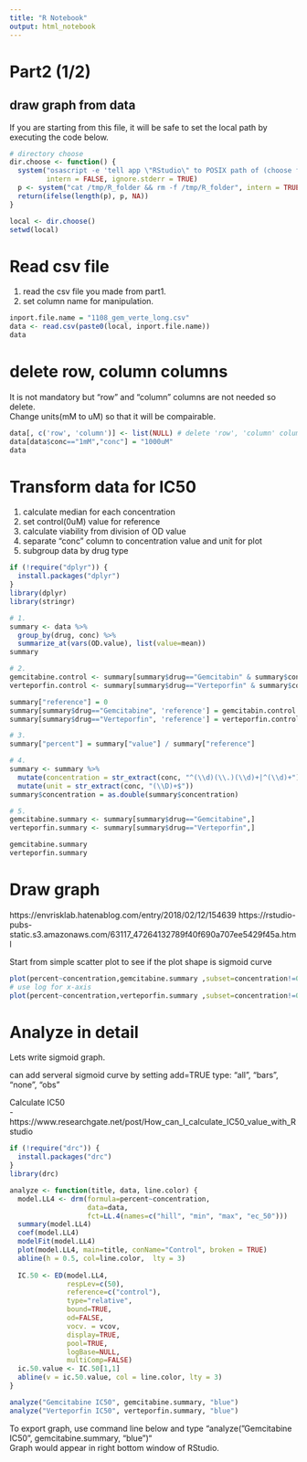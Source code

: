 ```yaml
---
title: "R Notebook"
output: html_notebook
---
```


# Part2 (1/2)

## draw graph from data

If you are starting from this file, it will be safe to set the local path by executing the code below.

```r
# directory choose
dir.choose <- function() {
  system("osascript -e 'tell app \"RStudio\" to POSIX path of (choose folder with prompt \"Choose Folder:\")' > /tmp/R_folder",
         intern = FALSE, ignore.stderr = TRUE)
  p <- system("cat /tmp/R_folder && rm -f /tmp/R_folder", intern = TRUE)
  return(ifelse(length(p), p, NA))
}

local <- dir.choose()
setwd(local)
```


# Read csv file

1. read the csv file you made from part1.
2. set column name for manipulation.

```r
inport.file.name = "1108_gem_verte_long.csv"
data <- read.csv(paste0(local, inport.file.name))
data
```

# delete row, column columns

It is not mandatory but "row" and "column" columns are not needed so delete.<br>
Change units(mM to uM) so that it will be compairable. 


```r
data[, c('row', 'column')] <- list(NULL) # delete 'row', 'column' columns
data[data$conc=="1mM","conc"] = "1000uM"
data
```

# Transform data for IC50

1. calculate median for each concentration
2. set control(0uM) value for reference
3. calculate viability from division of OD value
4. separate "conc" column to concentration value and unit for plot 
5. subgroup data by drug type

```r
if (!require("dplyr")) {
  install.packages("dplyr")
}
library(dplyr)
library(stringr)

# 1.
summary <- data %>%
  group_by(drug, conc) %>%
  summarize_at(vars(OD.value), list(value=mean))
summary

# 2.
gemcitabine.control <- summary[summary$drug=="Gemcitabin" & summary$conc=="0uM", "value"]
verteporfin.control <- summary[summary$drug=="Verteporfin" & summary$conc=="0uM", "value"]

summary["reference"] = 0
summary[summary$drug=="Gemcitabine", 'reference'] = gemcitabin.control
summary[summary$drug=="Verteporfin", 'reference'] = verteporfin.control

# 3.
summary["percent"] = summary["value"] / summary["reference"]

# 4.
summary <- summary %>%
  mutate(concentration = str_extract(conc, "^(\\d)(\\.)(\\d)+|^(\\d)+")) %>% # the order is important.
  mutate(unit = str_extract(conc, "(\\D)+$"))
summary$concentration = as.double(summary$concentration)

# 5.
gemcitabine.summary <- summary[summary$drug=="Gemcitabine",]
verteporfin.summary <- summary[summary$drug=="Verteporfin",]

gemcitabine.summary
verteporfin.summary
```


# Draw graph
https://envrisklab.hatenablog.com/entry/2018/02/12/154639
https://rstudio-pubs-static.s3.amazonaws.com/63117_47264132789f40f690a707ee5429f45a.html

Start from simple scatter plot to see if the plot shape is sigmoid curve

```r
plot(percent~concentration,gemcitabine.summary ,subset=concentration!=0,log="x")
# use log for x-axis
plot(percent~concentration,verteporfin.summary ,subset=concentration!=0,log="x")
```

# Analyze in detail

Lets write sigmoid graph.<br>

can add serveral sigmoid curve by setting add=TRUE
type: "all", "bars", "none", "obs"

Calculate IC50<br>
- https://www.researchgate.net/post/How_can_I_calculate_IC50_value_with_Rstudio

```r
if (!require("drc")) {
  install.packages("drc")
}
library(drc)

analyze <- function(title, data, line.color) {
  model.LL4 <- drm(formula=percent~concentration,
                   data=data,
                   fct=LL.4(names=c("hill", "min", "max", "ec_50")))
  summary(model.LL4)
  coef(model.LL4)
  modelFit(model.LL4)
  plot(model.LL4, main=title, conName="Control", broken = TRUE)
  abline(h = 0.5, col=line.color,  lty = 3)
  
  IC.50 <- ED(model.LL4,
              respLev=c(50),
              reference=c("control"),
              type="relative",
              bound=TRUE,
              od=FALSE,
              vocv. = vcov,
              display=TRUE,
              pool=TRUE,
              logBase=NULL,
              multiComp=FALSE)
  ic.50.value <- IC.50[1,1]
  abline(v = ic.50.value, col = line.color, lty = 3)
}

analyze("Gemcitabine IC50", gemcitabine.summary, "blue")
analyze("Verteporfin IC50", verteporfin.summary, "blue")
```

To export graph, use command line below and type "analyze("Gemcitabine IC50", gemcitabine.summary, "blue")"<br>
Graph would appear in right bottom window of RStudio.

